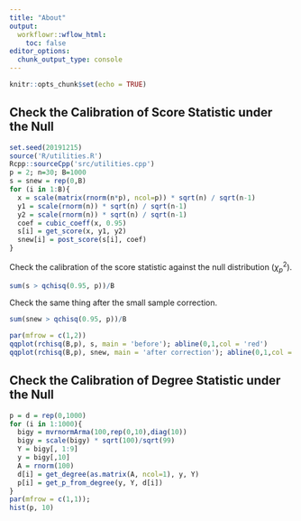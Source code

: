 ```yaml
---
title: "About"
output:
  workflowr::wflow_html:
    toc: false
editor_options:
  chunk_output_type: console
---
```


```r
knitr::opts_chunk$set(echo = TRUE)
```

## Check the Calibration of Score Statistic under the Null

```r
set.seed(20191215)
source('R/utilities.R')
Rcpp::sourceCpp('src/utilities.cpp')
p = 2; n=30; B=1000
s = snew = rep(0,B)
for (i in 1:B){
  x = scale(matrix(rnorm(n*p), ncol=p)) * sqrt(n) / sqrt(n-1)
  y1 = scale(rnorm(n)) * sqrt(n) / sqrt(n-1)
  y2 = scale(rnorm(n)) * sqrt(n) / sqrt(n-1)
  coef = cubic_coeff(x, 0.95)
  s[i] = get_score(x, y1, y2)
  snew[i] = post_score(s[i], coef)
}
```

Check the calibration of the score statistic against the null distribution ($\chi_p^2$).
```r
sum(s > qchisq(0.95, p))/B
```

Check the same thing after the small sample correction.
```r
sum(snew > qchisq(0.95, p))/B
```

```r
par(mfrow = c(1,2))
qqplot(rchisq(B,p), s, main = 'before'); abline(0,1,col = 'red')
qqplot(rchisq(B,p), snew, main = 'after correction'); abline(0,1,col = 'red')
```

## Check the Calibration of Degree Statistic under the Null

```r
p = d = rep(0,1000)
for (i in 1:1000){
  bigy = mvrnormArma(100,rep(0,10),diag(10))
  bigy = scale(bigy) * sqrt(100)/sqrt(99)
  Y = bigy[, 1:9]
  y = bigy[,10]
  A = rnorm(100)
  d[i] = get_degree(as.matrix(A, ncol=1), y, Y)
  p[i] = get_p_from_degree(y, Y, d[i])
}
par(mfrow = c(1,1)); 
hist(p, 10)
```
